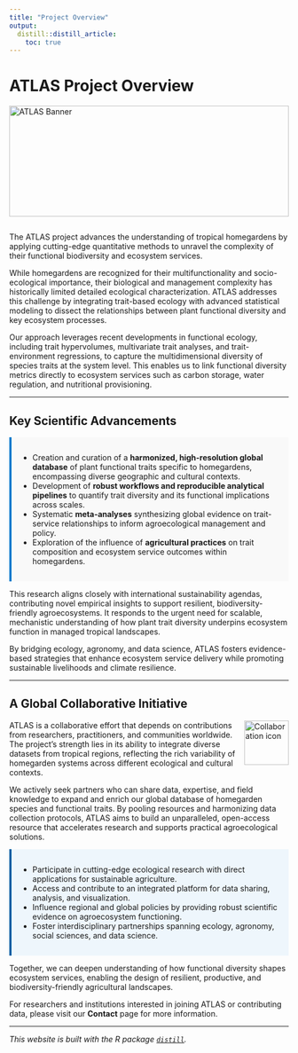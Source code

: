 ```yaml
---
title: "Project Overview"
output:
  distill::distill_article:
    toc: true
---
```


# ATLAS Project Overview

<img src="img/banner.png" alt="ATLAS Banner" style="width:100%; max-height:200px; object-fit:cover; margin-bottom:1em;" />

The ATLAS project advances the understanding of tropical homegardens by applying cutting-edge quantitative methods to unravel the complexity of their functional biodiversity and ecosystem services.

While homegardens are recognized for their multifunctionality and socio-ecological importance, their biological and management complexity has historically limited detailed ecological characterization. ATLAS addresses this challenge by integrating trait-based ecology with advanced statistical modeling to dissect the relationships between plant functional diversity and key ecosystem processes.

Our approach leverages recent developments in functional ecology, including trait hypervolumes, multivariate trait analyses, and trait-environment regressions, to capture the multidimensional diversity of species traits at the system level. This enables us to link functional diversity metrics directly to ecosystem services such as carbon storage, water regulation, and nutritional provisioning.

---

## Key Scientific Advancements

<div style="background:#f9f9f9; padding:1em; border-left:4px solid #007acc; margin-bottom:1em;">
<ul>
<li>Creation and curation of a <strong>harmonized, high-resolution global database</strong> of plant functional traits specific to homegardens, encompassing diverse geographic and cultural contexts.</li>
<li>Development of <strong>robust workflows and reproducible analytical pipelines</strong> to quantify trait diversity and its functional implications across scales.</li>
<li>Systematic <strong>meta-analyses</strong> synthesizing global evidence on trait-service relationships to inform agroecological management and policy.</li>
<li>Exploration of the influence of <strong>agricultural practices</strong> on trait composition and ecosystem service outcomes within homegardens.</li>
</ul>
</div>

This research aligns closely with international sustainability agendas, contributing novel empirical insights to support resilient, biodiversity-friendly agroecosystems. It responds to the urgent need for scalable, mechanistic understanding of how plant trait diversity underpins ecosystem function in managed tropical landscapes.

By bridging ecology, agronomy, and data science, ATLAS fosters evidence-based strategies that enhance ecosystem service delivery while promoting sustainable livelihoods and climate resilience.

---

## A Global Collaborative Initiative

<img src="img/collab.png" alt="Collaboration icon" style="width:80px; float:right; margin-left:1em; margin-bottom:1em;" />

ATLAS is a collaborative effort that depends on contributions from researchers, practitioners, and communities worldwide. The project's strength lies in its ability to integrate diverse datasets from tropical regions, reflecting the rich variability of homegarden systems across different ecological and cultural contexts.

We actively seek partners who can share data, expertise, and field knowledge to expand and enrich our global database of homegarden species and functional traits. By pooling resources and harmonizing data collection protocols, ATLAS aims to build an unparalleled, open-access resource that accelerates research and supports practical agroecological solutions.

<div style="background:#eef6fc; padding:1em; border-left:4px solid #005fa3; margin-bottom:1em;">
<ul>
<li>Participate in cutting-edge ecological research with direct applications for sustainable agriculture.</li>
<li>Access and contribute to an integrated platform for data sharing, analysis, and visualization.</li>
<li>Influence regional and global policies by providing robust scientific evidence on agroecosystem functioning.</li>
<li>Foster interdisciplinary partnerships spanning ecology, agronomy, social sciences, and data science.</li>
</ul>
</div>

Together, we can deepen understanding of how functional diversity shapes ecosystem services, enabling the design of resilient, productive, and biodiversity-friendly agricultural landscapes.

For researchers and institutions interested in joining ATLAS or contributing data, please visit our **Contact** page for more information.

---

*This website is built with the R package [`distill`](https://rstudio.github.io/distill/).*
